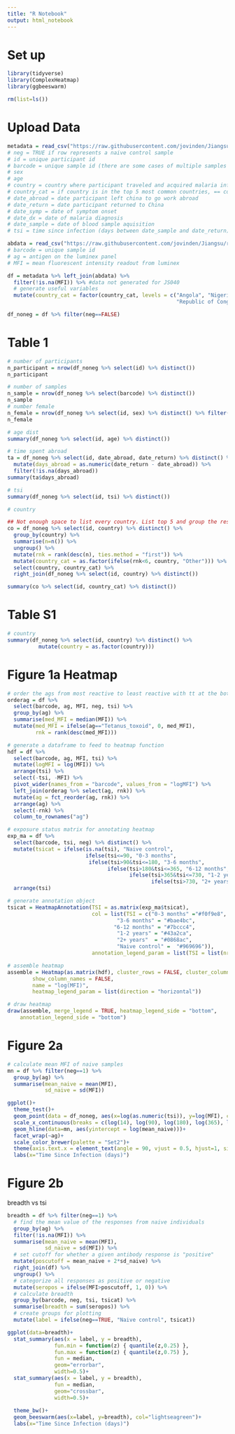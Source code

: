 ```yaml
---
title: "R Notebook"
output: html_notebook
---
```


# Set up
```r
library(tidyverse)
library(ComplexHeatmap)
library(ggbeeswarm)

rm(list=ls())
```


# Upload Data
```r
metadata = read_csv("https://raw.githubusercontent.com/jovinden/Jiangsu/refs/heads/main/data/metadata_jiangsu_vinden.csv")
# neg = TRUE if row represents a naive control sample
# id = unique participant id
# barcode = unique sample id (there are some cases of multiple samples from same id)
# sex
# age
# country = country where participant traveled and acquired malaria infection 
# country_cat = if country is in the top 5 most common countries, == country. else "other"
# date_abroad = date participant left china to go work abroad
# date_return = date participant returned to China 
# date_symp = date of symptom onset
# date_dx = date of malaria diagnosis
# date_sample = date of blood sample aquisition 
# tsi = time since infection (days between date_sample and date_return)

abdata = read_csv("https://raw.githubusercontent.com/jovinden/Jiangsu/refs/heads/main/data/abdata_jiangsu_vinden.csv")
# barcode = unique sample id
# ag = antigen on the luminex panel
# MFI = mean fluorescent intensity readout from luminex 

df = metadata %>% left_join(abdata) %>% 
  filter(!is.na(MFI)) %>% #data not generated for JS040 
  # generate useful variables
  mutate(country_cat = factor(country_cat, levels = c("Angola", "Nigeria", "Equatorial Guinea", 
                                                      "Republic of Congo", "Guinea", "Other")))

df_noneg = df %>% filter(neg==FALSE)
```


# Table 1
```r
# number of participants 
n_participant = nrow(df_noneg %>% select(id) %>% distinct())
n_participant

# number of samples 
n_sample = nrow(df_noneg %>% select(barcode) %>% distinct())
n_sample
# number female
n_female = nrow(df_noneg %>% select(id, sex) %>% distinct() %>% filter(sex == "Female"))
n_female

# age dist 
summary(df_noneg %>% select(id, age) %>% distinct())

# time spent abroad 
ta = df_noneg %>% select(id, date_abroad, date_return) %>% distinct() %>% 
  mutate(days_abroad = as.numeric(date_return - date_abroad)) %>% 
  filter(!is.na(days_abroad))
summary(ta$days_abroad)

# tsi
summary(df_noneg %>% select(id, tsi) %>% distinct())

# country

## Not enough space to list every country. List top 5 and group the rest into "other" 
co = df_noneg %>% select(id, country) %>% distinct() %>% 
  group_by(country) %>% 
  summarise(n=n()) %>% 
  ungroup() %>% 
  mutate(rnk = rank(desc(n), ties.method = "first")) %>% 
  mutate(country_cat = as.factor(ifelse(rnk<6, country, "Other"))) %>% 
  select(country, country_cat) %>% 
  right_join(df_noneg %>% select(id, country) %>% distinct())

summary(co %>% select(id, country_cat) %>% distinct())

```

# Table S1
```r
# country
summary(df_noneg %>% select(id, country) %>% distinct() %>% 
          mutate(country = as.factor(country)))
```


# Figure 1a Heatmap

```r
# order the ags from most reactive to least reactive with tt at the bottom
orderag = df %>% 
  select(barcode, ag, MFI, neg, tsi) %>% 
  group_by(ag) %>% 
  summarise(med_MFI = median(MFI)) %>% 
  mutate(med_MFI = ifelse(ag=="Tetanus_toxoid", 0, med_MFI),
         rnk = rank(desc(med_MFI)))

# generate a dataframe to feed to heatmap function
hdf = df %>% 
  select(barcode, ag, MFI, tsi) %>% 
  mutate(logMFI = log(MFI)) %>% 
  arrange(tsi) %>% 
  select(-tsi, -MFI) %>% 
  pivot_wider(names_from = "barcode", values_from = "logMFI") %>% 
  left_join(orderag %>% select(ag, rnk)) %>% 
  mutate(ag = fct_reorder(ag, rnk)) %>% 
  arrange(ag) %>% 
  select(-rnk) %>% 
  column_to_rownames("ag")

# exposure status matrix for annotating heatmap
exp_ma = df %>% 
  select(barcode, tsi, neg) %>% distinct() %>% 
  mutate(tsicat = ifelse(is.na(tsi), "Naive control", 
                         ifelse(tsi<=90, "0-3 months",
                          ifelse(tsi>90&tsi<=180, "3-6 months", 
                                ifelse(tsi>180&tsi<=365, "6-12 months", 
                                       ifelse(tsi>365&tsi<=730, "1-2 years",
                                              ifelse(tsi>730, "2+ years", "wurt"))))))) %>% 
  arrange(tsi)

# generate annotation object
tsicat = HeatmapAnnotation(TSI = as.matrix(exp_ma$tsicat),
                           col = list(TSI = c("0-3 months" ="#f0f9e8",
                                   "3-6 months" = "#bae4bc", 
                                  "6-12 months" = "#7bccc4", 
                                   "1-2 years" = "#43a2ca",
                                   "2+ years"  = "#0868ac", 
                                   "Naive control" =  "#969696")),
                           annotation_legend_param = list(TSI = list(nrow = 1)))

# assemble heatmap
assemble = Heatmap(as.matrix(hdf), cluster_rows = FALSE, cluster_columns = FALSE, top_annotation = c(tsicat),
        show_column_names = FALSE,
        name = "log(MFI)",
        heatmap_legend_param = list(direction = "horizontal"))

# draw heatmap
draw(assemble, merge_legend = TRUE, heatmap_legend_side = "bottom", 
    annotation_legend_side = "bottom")


```
# Figure 2a

```r
# calculate mean MFI of naive samples 
mn = df %>% filter(neg==1) %>% 
  group_by(ag) %>%        
  summarise(mean_naive = mean(MFI),
            sd_naive = sd(MFI))

ggplot()+
  theme_test()+
  geom_point(data = df_noneg, aes(x=log(as.numeric(tsi)), y=log(MFI), col=country_cat), size=1)+
  scale_x_continuous(breaks = c(log(14), log(90), log(180), log(365), log(730)), labels=c(14, 90, 180, 365, 730))+
  geom_hline(data=mn, aes(yintercept = log(mean_naive)))+
  facet_wrap(~ag)+
  scale_color_brewer(palette = "Set2")+
  theme(axis.text.x = element_text(angle = 90, vjust = 0.5, hjust=1, size=6))+
  labs(x="Time Since Infection (days)")
```
# Figure 2b

breadth vs tsi 

```r

breadth = df %>% filter(neg==1) %>% 
  # find the mean value of the responses from naive individuals 
  group_by(ag) %>% 
  filter(!is.na(MFI)) %>% 
  summarise(mean_naive = mean(MFI),
            sd_naive = sd(MFI)) %>% 
  # set cutoff for whether a given antibody response is "positive" 
  mutate(poscutoff = mean_naive + 2*sd_naive) %>% 
  right_join(df) %>% 
  ungroup() %>% 
  # categorize all responses as positive or negative
  mutate(seropos = ifelse(MFI>poscutoff, 1, 0)) %>% 
  # calculate breadth
  group_by(barcode, neg, tsi, tsicat) %>% 
  summarise(breadth = sum(seropos)) %>% 
  # create groups for plotting
  mutate(label = ifelse(neg==TRUE, "Naive control", tsicat))

ggplot(data=breadth)+
  stat_summary(aes(x = label, y = breadth),
               fun.min = function(z) { quantile(z,0.25) },
               fun.max = function(z) { quantile(z,0.75) },
               fun = median,
               geom="errorbar",
               width=0.5)+
  stat_summary(aes(x = label, y = breadth),
               fun = median,
               geom="crossbar",
               width=0.5)+
  
  theme_bw()+
  geom_beeswarm(aes(x=label, y=breadth), col="lightseagreen")+
  labs(x="Time Since Infection (days)")
```

